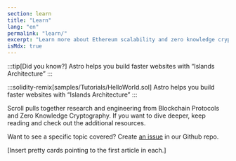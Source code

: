 ```yaml
---
section: learn
title: "Learn"
lang: "en"
permalink: "learn/"
excerpt: "Learn more about Ethereum scalability and zero knowledge cryptography."
isMdx: true
---
```



<MarkmapView src="/samples/markmap.md" />

:::tip[Did you know?]
Astro helps you build faster websites with “Islands Architecture”
:::

:::solidity-remix[samples/Tutorials/HelloWorld.sol]
Astro helps you build faster websites with “Islands Architecture”
:::

Scroll pulls together research and engineering from Blockchain Protocols and Zero Knowledge Cryptography. If you want to dive deeper, keep reading and check out the additional resources.

Want to see a specific topic covered? Create [an issue](https://github.com/scroll-tech/scroll-documentation/issues/new?assignees=&labels=new+content%2Ctriage&projects=&template=new_content.yml&title=%5BNew+Content%5D%3A+%3Cyour-title-here%3E) in our Github repo.

[Insert pretty cards pointing to the first article in each.]
